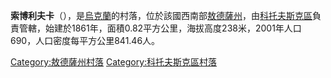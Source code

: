 {{coord|47|41|36|N|29|33|56|E|scale:30000|display=title}}

'''索博利夫卡'''（{{lang-uk|Соболівка}}），是[[烏克蘭|烏克蘭]]的村落，位於該國西南部[[敖德薩州|敖德薩州]]，由[[科托夫斯克區|科托夫斯克區]]負責管轄，始建於1861年，面積0.82平方公里，海拔高度238米，2001年人口690，人口密度每平方公里841.46人。

{{DEFAULTSORT:Соболівка}}
[[Category:敖德薩州村落|Category:敖德薩州村落]]
[[Category:科托夫斯克區村落|Category:科托夫斯克區村落]]


{{Odessa-geo-stub}}